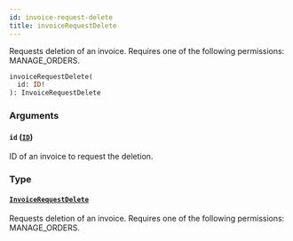 ```yaml
---
id: invoice-request-delete
title: invoiceRequestDelete
---
```



Requests deletion of an invoice. Requires one of the following permissions: MANAGE_ORDERS.

```graphql
invoiceRequestDelete(
  id: ID!
): InvoiceRequestDelete
```


### Arguments

#### `id` ([`ID`](../../../developer/api-reference/scalars/id))

ID of an invoice to request the deletion.


### Type

#### [`InvoiceRequestDelete`](../../../developer/api-reference/objects/invoice-request-delete) 

Requests deletion of an invoice. Requires one of the following permissions: MANAGE_ORDERS.




